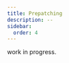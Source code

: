 ```yaml
---
title: Prepatching
description: --
sidebar:
  order: 4
---
```



work in progress.

<LinkCard
  title="Learn More"
  href="https://docs.bepinex.dev/master/articles/dev_guide/preloader_patchers.html"
  description="BepInEx's own documentation: Using preloader patchers"
  target="_blank"
/>
